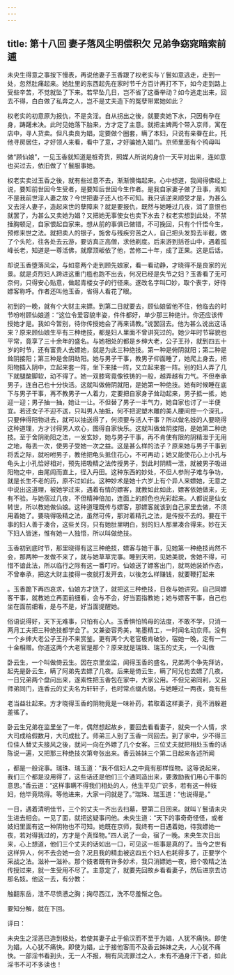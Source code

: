 ```yaml
---
---
---
```

title: 第十八回 妻子落风尘明偿积欠 兄弟争窈窕暗索前逋
---



未央生得意之事按下慢表，再说他妻子玉香跟了权老实与丫鬟如意逃走，走到一处，忽然肚痛起来。她肚里的东西起先在家时节千方百计再打不下，如今走到路上受些辛苦，不觉就坠了下来。若早坠几日，岂不省了这番举动？如今逃走出来，回去不得，白白做了私奔之人，岂不是丈夫造下的冤孽带累她如此？

权老实的初意原为报仇，不是贪淫。自从拐出之後，就要卖她下水，只因有孕在身，踌躇未决。此时见她落下胎来，方才定了主意。就把主婢两个带入京师，寓在店中，寻人货卖。但凡卖良为娼，定要做个圈套，瞒了本妇，只说有亲眷在此，托他寻房居住，才好领人来看，看中了意，才好骗她入娼门。京师里面有个鸨母叫

做“顾仙娘”，一见玉香就知道是桩奇货，照媒人所说的身价一天平对出来，连如意也买过去，依旧做了丫鬟服事她。

权老实卖过玉香之後，就有些过意不去，渐渐懊悔起来。心中想道，我闻得佛经上说，要知前世因今生受者，是要知后世因今生作者。是我自家妻子做了丑事，焉知不是我前世淫人妻之故？今世把妻子还人也不可知。我只该逆来顺受才是，为甚么又去淫人妻子，造起来世的孽障来？就是要报仇，既然与她睡过几夜，消了意恨也就罢了，为甚么又卖她为娼？又把她无事使女也卖下水去？权老实想到此处，不禁捶胸顿足，自家恨起自家来。想从前的事俱已做错，不可挽回，只有个忏悟今生，预修来世之法。就把卖人的银子，施舍与残疾穷苦之人，自己把头发剪去半截，做了个头陀，往各处去云游，要访真正高僧，求他剃度。后来游到括苍山中，遇着孤峰长老，知道是一尊活佛，就摩顶皈依了他，苦修二十年，成了正果。这是后话。

却说玉香堕落风尘，与如意两个走到顾先娘家，看一看动静，才晓得不是良家的光景。就是贞烈妇人跨进这重门槛也跑不出去，何况已经是失节之妇？玉香看了无可奈何，只得安心贴意，做起青楼女子的行径来。遂改名字叫□妙，取个表字，好待嫖客称呼。作者还叫他玉香，省得人看花了眼。

初到的一晚，就有个大财主来嫖。到第二日就要去，顾仙娘留他不住，他临去的时节吩咐顾仙娘道：“这位令爱容貌丰姿，件件都好，单少那三种绝计。你还应该传授她才是。我如今暂别，待你传授她会了再来请教。”说罢回去。他为甚么说出这话来？原来顾仙娘生平有三种绝技，都是妇人里面不曾讲究过的。她少年时节容貌也平常，竟享了三十余年的盛名。与她相处的都是乡绅大老，公子王孙，就到四五十岁的时节，还有富贵人去嫖她，就是为此三种绝技。第一种是俯阴就阳；第二种是耸阴接阳；第三种是舍阴助阳。她与男子干事，教男子仰面睡了，她爬上身去，把阳物插入阴中，立起来套一阵，坐下来揉一阵，又立起来套一阵。别的妇人弄了几下就腿酸脚软，动不得了。她一双膝弯竟像铁铸的一般，越弄越有力气。不但奉承男子，连自己也十分快活。这就叫做俯阴就阳，是她第一种绝技。她有时候睡在底下与男子干事，再不教男子一人着力，定要把自家身子耸动起来，男子抵一抵，她迎一迎；男子抽一抽，她让一让。不但替了男子一半气力，她自家也讨了一半便宜。若还女子不迎不送，只叫男人抽抵，何不把泥塑木雕的美人腰间控一个深孔，只要伸得阳物进去，就可以抽送得了，何须要与活人干事？所以做名妓的人要晓得这种道理，方才讨得男人欢心，图得自家快乐。这就叫做耸阴接阳，是她第二种绝技。至于舍阴助阳之法，一发玄妙，她与男子干事，再不肯使有限的阴精泄于无用之地，每丢一次，使男子受她一次之益。这是甚么样的法子？原来她与男子干事到将丢之际，就吩咐男子，教他把龟头抵住花心，不可再动；她又能使花心上小孔与龟头上小孔恰好相对，预先把吸精之法传授男子，到此时阴精一泄，就被男子吸进阳物之中，由尾闾而直上，径入丹田。这种东西的妙处，不但人参附子难与争功，就是长生不老的药，原不过如此。这种妙术是她十六岁上有个异人来嫖她，无意之中说出这道理，被她学过来，遇着有情的嫖客，就教如此如此，嫖客依她做来，无有不验。与她宿过几夜，不但精神倍加，连面上的颜色也光彩起来。人都说是仙女转世，所以教她做仙娘。这种道理既传与嫖客，那嫖客就该到自己家里去做，不须用着她了。要晓得吸精之法，虽然可传，那对着精孔之法，是传授不去的。要在干事的妇人善于凑合，这些关窍，只有她肚里明白，别的妇人那里凑合得来。妙在天下妇人皆迷，惟有她一人独悟，所以叫做绝技。

玉香初到底时节，那里晓得有这三种绝技，嫖客与她干事，见她第一种绝技尚然不会，那两种一发做不来了，就与她草草完事。睡到天明，见她美貌，舍她不得，可惜不谙此法，所以临行之际有这一番叮咛。仙娘送了嫖客出门，就骂她装娇作态，不曾奉承，把这大财主接得一夜就打发开去，以後怎么样赚钱，就要鞭打起来

。玉香跪下再四哀求，仙娘方才饶了，就把这三种绝技，日夜与她讲究。自己同嫖客干事，就教她立再面前细看，会与不会，好当面指教她；她与嫖客干事，自己也坐在面前细看，是与不是，好当面提醒她。

俗语说得好，天下无难事，只怕有心人。玉香惧怕鸨母的法度，不敢不学，只消一两月工夫把三种绝技都学会了。又兼姿容秀美，笔墨精工，一时闻名动京师。没有一个乡绅大老公子王孙不来赏鉴。更有两个大老官极肯破钞，宿她一晚，定有一二十金相赠。你道这两个大老官是那个？原来就是瑞珠、瑞玉的丈夫，一个叫做

卧云生，一个叫做倚云生。因在京里坐监，闻得玉香的盛名，兄弟两个争先拜访。起先是卧云生，瞒了阿弟先去嫖了几夜。后来是倚云生，瞒了阿兄也去嫖了几夜。一日兄弟两个盘问出来，遂索性把玉香包在家中，大家公用。不但兄弟同利，又且师弟同门，连香云的丈夫名为轩轩子，也时常点缀点缀。与她睡过一两夜，竟有些

老当益壮起来。方才晓得玉香的阴物竟是一味补药，若取着这样妻子，竟不消躲避差徭了。

卧云生兄弟在监里坐了一年，偶然想起故乡，要回去看看妻子，就央一个人情，求大司成给假数月，大司成批了。师弟三人别了玉香一同回去。到了家中，少不得三位佳人替丈夫接风之後，就问一向在外嫖了几个女客。三位丈夫就把相处玉香的话陈说一遍，又把那三种绝技次第夸张出来。香云姊妹三个第二日起来各述所闻

，都是一般诧事。瑞珠、瑞玉道：“我不信妇人之中竟有那样怪物。这等说起来，我们三个都是没用得了，这些话还是他们三个通同造出来，要激励我们用心干事的意思。”香云道：“这样事瞒不得我们相处的人，他生平见广识多，若有这一种妓妇，他毕竟晓得。等他进来，大家一问就是了。”瑞珠、瑞玉道：“也说得是。”

一日，遇着清明佳节，三个的丈夫一齐出去扫墓，要第二日回来。就叫丫鬟请未央生进去相会。一见了面，就把这疑事问他。未央生道：“天下的事奇奇怪怪，或者妓妇里面有这一种阴物也不可知。她既在京师，我终有一日遇着她，待我嫖她一夜，若对得我过的，方才是个真怪物。”四人说了一会，宿了一晚。未央生次日出来，心上想道，他们三个丈夫的话如出一口，可见这一桩事是真的了。当今之世有这样异人，何不去会她一会？况且我的精血被这四五个妇人也耗得多了，正要学个采战之法。滋补一滋补。那个妓者既有许多妙术，我只消嫖她一夜，把个吸精之法传授过来，就一生受用不尽了。主意定了，就要先回故乡看看妻子，然后进京去访那名妓。他这一去，有分教：

触翻东岳，泄不尽愤懑之胸；掬尽西江，洗不尽羞惭之色。

要知分解，就在下回。

评曰：

未央生之淫恶已造到极处，若使其妻子止于偷汉而不至于为娼，人犹不痛快。即使为娼，人心犹不痛快。即使为娼，止于接他客而不及香云姊妹之夫，人心犹不痛快。一部淫书看到头，无一人不报，稍有风流罪过之人，未有不通身汗下者，如此淫书不可不多读也！